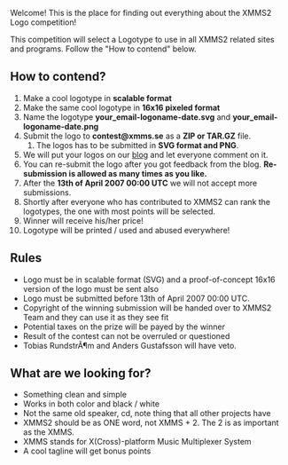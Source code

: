 Welcome! This is the place for finding out everything about the XMMS2 Logo competition!

This competition will select a Logotype to use in all XMMS2 related sites and programs. Follow the "How to contend" below.

== How to contend? ==
# Make a cool logotype in '''scalable format'''
# Make the same cool logotype in '''16x16 pixeled format'''
# Name the logotype '''your_email-logoname-date.svg''' and '''your_email-logoname-date.png'''
# Submit the logo to '''contest@xmms.se''' as a '''ZIP or TAR.GZ''' file.
## The logos has to be submitted in '''SVG format and PNG'''.
# We will put your logos on our [http://xmms2-contest.blogspot.com/ blog] and let everyone comment on it.
# You can re-submit the logo after you got feedback from the blog. '''Re-submission is allowed as many times as you like.'''
# After the '''13th of April 2007 00:00 UTC''' we will not accept more submissions.
# Shortly after everyone who has contributed to XMMS2 can rank the logotypes, the one with most points will be selected.
# Winner will receive his/her price!
# Logotype will be printed / used and abused everywhere!

== Rules ==
* Logo must be in scalable format (SVG) and a proof-of-concept 16x16 version of the logo must be sent also
* Logo must be submitted before 13th of April 2007 00:00 UTC.
* Copyright of the winning submission will be handed over to XMMS2 Team and they can use it as they see fit
* Potential taxes on the prize will be payed by the winner
* Result of the contest can not be overruled or questioned
* Tobias RundstrÃ¶m and Anders Gustafsson will have veto.

== What are we looking for? ==
* Something clean and simple
* Works in both color and black / white
* Not the same old speaker, cd, note thing that all other projects have
* XMMS2 should be as ONE word, not XMMS + 2. The 2 is as important as the XMMS.
* XMMS stands for X(Cross)-platform Music Multiplexer System
* A cool tagline will get bonus points